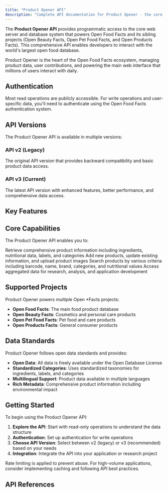 ```yaml
---
title: "Product Opener API"
description: "Complete API documentation for Product Opener - the core web server and database system powering Open Food Facts"
---
```



The **Product Opener API** provides programmatic access to the core web server and database system that powers Open Food Facts and its sibling projects (Open Beauty Facts, Open Pet Food Facts, and Open Products Facts). This comprehensive API enables developers to interact with the world's largest open food database.

<Callout type="info">
  Product Opener is the heart of the Open Food Facts ecosystem, managing
  product data, user contributions, and powering the main web interface that
  millions of users interact with daily.
</Callout>

## Authentication

Most read operations are publicly accessible. For write operations and user-specific data, you'll need to authenticate using the Open Food Facts authentication system.

## API Versions

The Product Opener API is available in multiple versions:

### API v2 (Legacy)
The original API version that provides backward compatibility and basic product data access.

### API v3 (Current)
The latest API version with enhanced features, better performance, and comprehensive data access.

## Key Features

<Cards>
  <Card
    title="Product Database"
    description="Access and manage the world's largest open food database with over 3 million products"
    href="/docs/Product-Opener/api/v3"
  />
  <Card
    title="User Management"
    description="Handle user accounts, authentication, and contribution tracking"
    href="/docs/Product-Opener/api/v3"
  />
  <Card
    title="Image Processing"
    description="Upload, process, and manage product images with OCR capabilities"
    href="/docs/Product-Opener/api/v3"
  />
  <Card
    title="Data Validation"
    description="Validate product data, handle corrections, and manage data quality"
    href="/docs/Product-Opener/api/v3"
  />
</Cards>

## Core Capabilities

The Product Opener API enables you to:

<Steps>
  <Step title="Product Data Access">
    Retrieve comprehensive product information including ingredients,
    nutritional data, labels, and categories
  </Step>
  <Step title="Data Contribution">
    Add new products, update existing information, and upload product images
  </Step>
  <Step title="Search & Discovery">
    Search products by various criteria including barcode, name, brand,
    categories, and nutritional values
  </Step>
  <Step title="Data Analysis">
    Access aggregated data for research, analysis, and application development
  </Step>
</Steps>

## Supported Projects

Product Opener powers multiple Open \*Facts projects:

- **Open Food Facts**: The main food product database
- **Open Beauty Facts**: Cosmetics and personal care products
- **Open Pet Food Facts**: Pet food and care products  
- **Open Products Facts**: General consumer products

## Data Standards

Product Opener follows open data standards and provides:

- **Open Data**: All data is freely available under the Open Database License
- **Standardized Categories**: Uses standardized taxonomies for ingredients, labels, and categories
- **Multilingual Support**: Product data available in multiple languages
- **Rich Metadata**: Comprehensive product information including environmental impact

## Getting Started

To begin using the Product Opener API:

1. **Explore the API**: Start with read-only operations to understand the data structure
2. **Authentication**: Set up authentication for write operations
3. **Choose API Version**: Select between v2 (legacy) or v3 (recommended) based on your needs
4. **Integration**: Integrate the API into your application or research project

<Callout type="warning">
  Rate limiting is applied to prevent abuse. For high-volume applications,
  consider implementing caching and following API best practices.
</Callout>

## API References

<Cards>
  <Card
    title="API v3 Reference"
    description="Complete reference for the latest API version with enhanced features"
    href="/docs/Product-Opener/api/v3"
  />
  <Card
    title="API v2 Reference"
    description="Legacy API reference for backward compatibility"
    href="/docs/Product-Opener/api/v2"
  />
</Cards>
